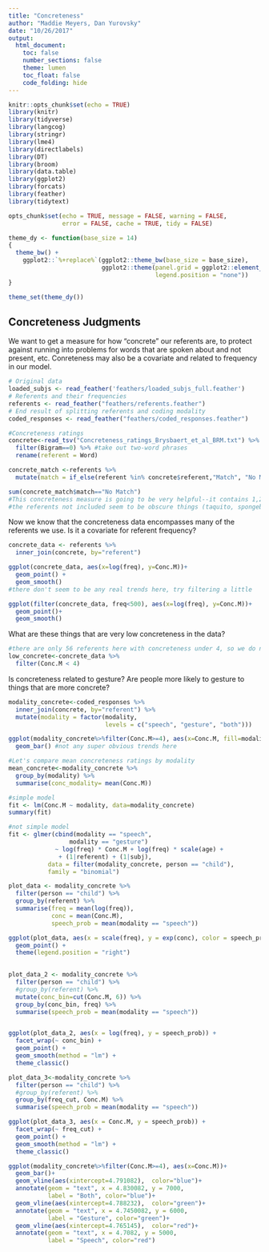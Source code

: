 ```yaml
---
title: "Concreteness"
author: "Maddie Meyers, Dan Yurovsky"
date: "10/26/2017"
output:
  html_document:
    toc: false
    number_sections: false
    theme: lumen
    toc_float: false
    code_folding: hide
---
```


```r
knitr::opts_chunk$set(echo = TRUE)
library(knitr)
library(tidyverse)
library(langcog)
library(stringr) 
library(lme4)
library(directlabels)
library(DT)
library(broom)
library(data.table)
library(ggplot2)
library(forcats)
library(feather)
library(tidytext)

opts_chunk$set(echo = TRUE, message = FALSE, warning = FALSE, 
               error = FALSE, cache = TRUE, tidy = FALSE)

theme_dy <- function(base_size = 14) 
{
  theme_bw() +   
    ggplot2::`%+replace%`(ggplot2::theme_bw(base_size = base_size),
                          ggplot2::theme(panel.grid = ggplot2::element_blank(), 
                                         legend.position = "none"))
}

theme_set(theme_dy())
```

## Concreteness Judgments
We want to get a measure for how "concrete" our referents are, to protect against running into problems for words that are spoken about and not present, etc. Conreteness may also be a covariate and related to frequency in our model. 
```r
# Original data
loaded_subjs <- read_feather('feathers/loaded_subjs_full.feather')
# Referents and their frequencies
referents <- read_feather("feathers/referents.feather")
# End result of splitting referents and coding modality
coded_responses <- read_feather("feathers/coded_responses.feather")

#Concreteness ratings
concrete<-read_tsv("Concreteness_ratings_Brysbaert_et_al_BRM.txt") %>%
  filter(Bigram==0) %>% #take out two-word phrases
  rename(referent = Word)
```


```r
concrete_match <-referents %>%
  mutate(match = if_else(referent %in% concrete$referent,"Match", "No Match"))

sum(concrete_match$match=="No Match")
#This concreteness measure is going to be very helpful--it contains 1,266 referents from the data set and only 325 are not included
#the referents not included seem to be obscure things (taquito, spongebob, digger_truck, rice_krispie, grilled_cheese, cheeto, etc.)
```

Now we know that the concreteness data encompasses many of the referents we use. Is it a covariate for referent frequency?
```r
concrete_data <- referents %>%
  inner_join(concrete, by="referent")

ggplot(concrete_data, aes(x=log(freq), y=Conc.M))+
  geom_point() +
  geom_smooth()
#there don't seem to be any real trends here, try filtering a little

ggplot(filter(concrete_data, freq<500), aes(x=log(freq), y=Conc.M))+
  geom_point()+
  geom_smooth()
```

What are these things that are very low concreteness in the data?
```r
#there are only 56 referents here with concreteness under 4, so we do not have to really worry. A lot of these are words like angel, ghoul, etc. 
low_concrete<-concrete_data %>% 
  filter(Conc.M < 4)
```

Is concreteness related to gesture? Are people more likely to gesture to things that are more concrete?
```r
modality_concrete<-coded_responses %>%
  inner_join(concrete, by="referent") %>%
  mutate(modality = factor(modality, 
                           levels = c("speech", "gesture", "both")))

ggplot(modality_concrete%>%filter(Conc.M>=4), aes(x=Conc.M, fill=modality)) +
  geom_bar() #not any super obvious trends here

#Let's compare mean concreteness ratings by modality
mean_concrete<-modality_concrete %>%
  group_by(modality) %>%
  summarise(conc_modality= mean(Conc.M)) 

```

```r
#simple model
fit <- lm(Conc.M ~ modality, data=modality_concrete)
summary(fit)

#not simple model
fit <- glmer(cbind(modality == "speech", 
                 modality == "gesture") 
             ~ log(freq) * Conc.M + log(freq) * scale(age) +
              + (1|referent) + (1|subj), 
           data = filter(modality_concrete, person == "child"),
           family = "binomial")
```

```r
plot_data <- modality_concrete %>%
  filter(person == "child") %>%
  group_by(referent) %>%
  summarise(freq = mean(log(freq)),
            conc = mean(Conc.M),
            speech_prob = mean(modality == "speech"))

ggplot(plot_data, aes(x = scale(freq), y = exp(conc), color = speech_prob)) + 
  geom_point() +
  theme(legend.position = "right")
  

plot_data_2 <- modality_concrete %>%
  filter(person == "child") %>%
  #group_by(referent) %>%
  mutate(conc_bin=cut(Conc.M, 6)) %>%
  group_by(conc_bin, freq) %>%
  summarise(speech_prob = mean(modality == "speech")) 


ggplot(plot_data_2, aes(x = log(freq), y = speech_prob)) +
  facet_wrap(~ conc_bin) +
  geom_point() +
  geom_smooth(method = "lm") +
  theme_classic()

plot_data_3<-modality_concrete %>%
  filter(person == "child") %>%
  #group_by(referent) %>%
  group_by(freq_cut, Conc.M) %>%
  summarise(speech_prob = mean(modality == "speech"))

ggplot(plot_data_3, aes(x = Conc.M, y = speech_prob)) +
  facet_wrap(~ freq_cut) +
  geom_point() +
  geom_smooth(method = "lm") +
  theme_classic()

```


```r
ggplot(modality_concrete%>%filter(Conc.M>=4), aes(x=Conc.M))+
  geom_bar()+
  geom_vline(aes(xintercept=4.791082),  color="blue")+
  annotate(geom = "text", x = 4.830082, y = 7000, 
           label = "Both", color="blue")+
  geom_vline(aes(xintercept=4.788232),  color="green")+
  annotate(geom = "text", x = 4.7450082, y = 6000, 
           label = "Gesture", color="green")+
  geom_vline(aes(xintercept=4.765145),  color="red")+
  annotate(geom = "text", x = 4.7082, y = 5000, 
           label = "Speech", color="red")
```



